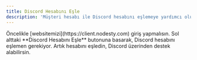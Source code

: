 ```yaml
---
title: Discord Hesabını Eşle
description: 'Müşteri hesabı ile Discord hesabını eşlemeye yardımcı olur.'
---
```


<Steps>
  <Step title="Müşteri Paneline Giriş">
    Öncelikle [websitemizi](https://client.nodesty.com) giriş yapmalısın.
  </Step>
  <Step title="Discord Hesabını Eşle">
    Sol alttaki **Discord Hesabını Eşle** butonuna basarak, Discord hesabını eşlemen gerekiyor.
  </Step>
  <Step title="Hesap Eşleme Tamamlandı">
    Artık hesabını eşledin, Discord üzerinden destek alabilirsin.
  </Step>
</Steps>
